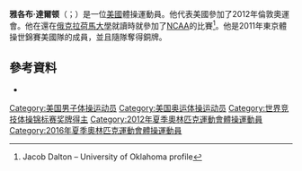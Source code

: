 '''雅各布·達爾顿'''（{{lang-en|Jacob Dalton}}；{{bd|1991年|8月19日}}）是一位[[美國|美國]]體操運動員。他代表美國參加了2012年倫敦奧運會。他在還在[[俄克拉荷馬大學|俄克拉荷馬大學]]就讀時就參加了[[NCAA|NCAA]]的比賽<ref>{{cite web |url=http://www.soonersports.com/sports/m-gym/mtt/dalton_jacob00.html |title=存档副本 |accessdate=2011-10-15 |deadurl=yes |archiveurl=https://web.archive.org/web/20110907000255/http://www.soonersports.com/sports/m-gym/mtt/dalton_jacob00.html |archivedate=2011-09-07 }} Jacob Dalton – University of Oklahoma profile</ref>。他是2011年東京體操世錦賽美國隊的成員，並且隨隊奪得銅牌。

==參考資料==
{{reflist}}
* {{FIG|id=13249|name=Jacob Dalton}}
{{DEFAULTSORT:Dalton, Jacob}}
[[Category:美国男子体操运动员|Category:美国男子体操运动员]]
[[Category:美国奥运体操运动员|Category:美国奥运体操运动员]]
[[Category:世界竞技体操锦标赛奖牌得主|Category:世界竞技体操锦标赛奖牌得主]]
[[Category:2012年夏季奧林匹克運動會體操運動員|Category:2012年夏季奧林匹克運動會體操運動員]]
[[Category:2016年夏季奧林匹克運動會體操運動員|Category:2016年夏季奧林匹克運動會體操運動員]]